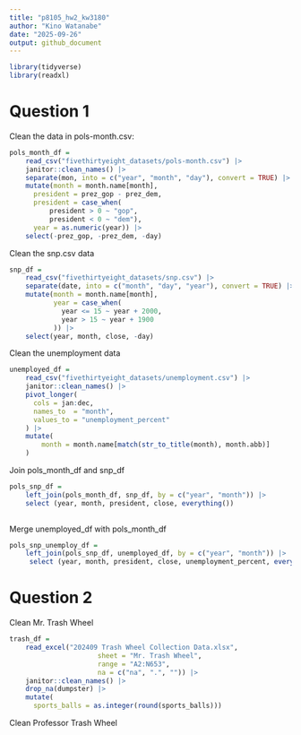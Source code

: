 ```yaml
---
title: "p8105_hw2_kw3180"
author: "Kino Watanabe"
date: "2025-09-26"
output: github_document
---
```


```r
library(tidyverse)
library(readxl)
```
# Question 1

Clean the data in pols-month.csv:

```r
pols_month_df = 
    read_csv("fivethirtyeight_datasets/pols-month.csv") |> 
    janitor::clean_names() |> 
    separate(mon, into = c("year", "month", "day"), convert = TRUE) |> 
    mutate(month = month.name[month],
      president = prez_gop - prez_dem,
      president = case_when(
          president > 0 ~ "gop",
          president < 0 ~ "dem"),
      year = as.numeric(year)) |> 
    select(-prez_gop, -prez_dem, -day)
```

Clean the snp.csv data
```r
snp_df = 
    read_csv("fivethirtyeight_datasets/snp.csv") |> 
    separate(date, into = c("month", "day", "year"), convert = TRUE) |> 
    mutate(month = month.name[month],
           year = case_when(
             year <= 15 ~ year + 2000,
             year > 15 ~ year + 1900
           )) |> 
    select(year, month, close, -day)
```

Clean the unemployment data

```r
unemployed_df = 
    read_csv("fivethirtyeight_datasets/unemployment.csv") |> 
    janitor::clean_names() |> 
    pivot_longer(
      cols = jan:dec,
      names_to  = "month",
      values_to = "unemployment_percent"
    ) |> 
    mutate(
        month = month.name[match(str_to_title(month), month.abb)]
    )
```

Join pols_month_df and snp_df

```r
pols_snp_df = 
    left_join(pols_month_df, snp_df, by = c("year", "month")) |> 
    select (year, month, president, close, everything())
    
```
Merge unemployed_df with pols_month_df

```r
pols_snp_unemploy_df = 
    left_join(pols_snp_df, unemployed_df, by = c("year", "month")) |> 
     select (year, month, president, close, unemployment_percent, everything())
```


# Question 2 

Clean Mr. Trash Wheel
```r
trash_df = 
    read_excel("202409 Trash Wheel Collection Data.xlsx", 
                      sheet = "Mr. Trash Wheel",
                      range = "A2:N653",
                      na = c("na", ".", "")) |> 
    janitor::clean_names() |> 
    drop_na(dumpster) |> 
    mutate(
      sports_balls = as.integer(round(sports_balls)))

```

Clean Professor Trash Wheel
```r

```


